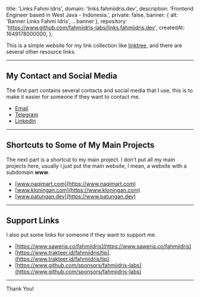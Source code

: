 
  title: 'Links Fahmi Idris',
  domain: 'links.fahmiidris.dev',
  description: 'Frontend Engineer based in West Java - Indonesia.',
  private: false,
  banner: { alt: 'Banner Links Fahmi Idris', ...banner },
  repository: 'https://www.github.com/fahmiidris-labs/links.fahmiidris.dev',
  createdAt: 1649178000000,
};

This is a simple website for my link collection like [linktree](https://linktr.ee), and there are several other resource links.

---

## My Contact and Social Media

The first part contains several contacts and social media that I use, this is to make it easier for someone if they want to contact me.

- [Email](mailto:fahmiidris.dev@gmail.com)
- [Telegram](https://t.me/fahmiidris_dev)
- [LinkedIn](https://www.linkedin.com/in/fahmiidris-dev)

---

## Shortcuts to Some of My Main Projects

The next part is a shortcut to my main project. I don't put all my main projects here, usually I just put the main website, I mean, a website with a subdomain **www**.

- [www.naqimart.com](https://www.naqimart.com)
- [www.kloningan.com](https://www.kloningan.com)
- [www.patungan.dev](https://www.patungan.dev)

---

## Support Links

I also put some links for someone if they want to support me.

- [https://www.saweria.co/fahmiidris](https://www.saweria.co/fahmiidris)
- [https://www.trakteer.id/fahmiidris/tip](https://www.trakteer.id/fahmiidris/tip)
- [https://www.github.com/sponsors/fahmiidris-labs](https://www.github.com/sponsors/fahmiidris-labs)

---

Thank You!
